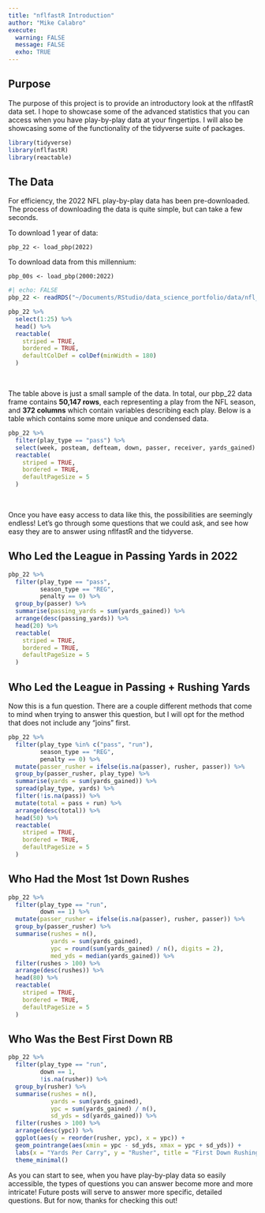 ```yaml
---
title: "nflfastR Introduction"
author: "Mike Calabro"
execute:
  warning: FALSE
  message: FALSE
  exho: TRUE
---
```


## Purpose

The purpose of this project is to provide an introductory look at the nflfastR data set. I hope to showcase some of the advanced statistics that you can access when you have play-by-play data at your fingertips. I will also be showcasing some of the functionality of the tidyverse suite of packages.

```r
library(tidyverse)
library(nflfastR)
library(reactable)
```

## The Data

For efficiency, the 2022 NFL play-by-play data has been pre-downloaded. The process of downloading the data is quite simple, but can take a few seconds.

To download 1 year of data:

`pbp_22 <- load_pbp(2022)`

To download data from this millennium:

`pbp_00s <- load_pbp(2000:2022)`

```r
#| echo: FALSE
pbp_22 <- readRDS("~/Documents/RStudio/data_science_portfolio/data/nfl_22.rds")
```

```r
pbp_22 %>%
  select(1:25) %>%
  head() %>%
  reactable(
    striped = TRUE,
    bordered = TRUE,
    defaultColDef = colDef(minWidth = 180)
  )
```

<br>

The table above is just a small sample of the data. In total, our pbp_22 data frame contains **50,147 rows**, each representing a play from the NFL season, and **372 columns** which contain variables describing each play. Below is a table which contains some more unique and condensed data.

```r
pbp_22 %>%
  filter(play_type == "pass") %>%
  select(week, posteam, defteam, down, passer, receiver, yards_gained) %>%
  reactable(
    striped = TRUE,
    bordered = TRUE,
    defaultPageSize = 5
  )
```

<br>

Once you have easy access to data like this, the possibilities are seemingly endless! Let's go through some questions that we could ask, and see how easy they are to answer using nflfastR and the tidyverse.

## Who Led the League in Passing Yards in 2022

```r
pbp_22 %>%
  filter(play_type == "pass",
         season_type == "REG",
         penalty == 0) %>%
  group_by(passer) %>%
  summarise(passing_yards = sum(yards_gained)) %>%
  arrange(desc(passing_yards)) %>%
  head(20) %>%
  reactable(
    striped = TRUE,
    bordered = TRUE,
    defaultPageSize = 5
  )
```

## Who Led the League in Passing + Rushing Yards

Now this is a fun question. There are a couple different methods that come to mind when trying to answer this question, but I will opt for the method that does not include any "joins" first.

```r
pbp_22 %>%
  filter(play_type %in% c("pass", "run"),
         season_type == "REG",
         penalty == 0) %>%
  mutate(passer_rusher = ifelse(is.na(passer), rusher, passer)) %>%
  group_by(passer_rusher, play_type) %>%
  summarise(yards = sum(yards_gained)) %>%
  spread(play_type, yards) %>%
  filter(!is.na(pass)) %>%
  mutate(total = pass + run) %>%
  arrange(desc(total)) %>%
  head(50) %>%
  reactable(
    striped = TRUE,
    bordered = TRUE,
    defaultPageSize = 5
  )
```

## Who Had the Most 1st Down Rushes

```r
pbp_22 %>%
  filter(play_type == "run",
         down == 1) %>%
  mutate(passer_rusher = ifelse(is.na(passer), rusher, passer)) %>%
  group_by(passer_rusher) %>%
  summarise(rushes = n(),
            yards = sum(yards_gained),
            ypc = round(sum(yards_gained) / n(), digits = 2),
            med_yds = median(yards_gained)) %>%
  filter(rushes > 100) %>%
  arrange(desc(rushes)) %>%
  head(80) %>%
  reactable(
    striped = TRUE,
    bordered = TRUE,
    defaultPageSize = 5
  )
```

## Who Was the Best First Down RB

```r
pbp_22 %>%
  filter(play_type == "run",
         down == 1,
         !is.na(rusher)) %>%
  group_by(rusher) %>%
  summarise(rushes = n(),
            yards = sum(yards_gained),
            ypc = sum(yards_gained) / n(),
            sd_yds = sd(yards_gained)) %>%
  filter(rushes > 100) %>%
  arrange(desc(ypc)) %>%
  ggplot(aes(y = reorder(rusher, ypc), x = ypc)) +
  geom_pointrange(aes(xmin = ypc - sd_yds, xmax = ypc + sd_yds)) +
  labs(x = "Yards Per Carry", y = "Rusher", title = "First Down Rushing Leaders") +
  theme_minimal()
```

As you can start to see, when you have play-by-play data so easily accessible, the types of questions you can answer become more and more intricate! Future posts will serve to answer more specific, detailed questions. But for now, thanks for checking this out!
